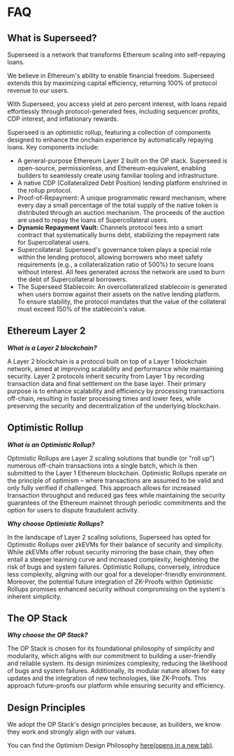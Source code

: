 # FAQ

## What is Superseed?

Superseed is a network that transforms Ethereum scaling into self-repaying loans.

We believe in Ethereum's ability to enable financial freedom. Superseed extends this by maximizing capital efficiency, returning 100% of protocol revenue to our users.

With Superseed, you access yield at zero percent interest, with loans repaid effortlessly through protocol-generated fees, including sequencer profits, CDP interest, and inflationary rewards.

Superseed is an optimistic rollup, featuring a collection of components designed to enhance the onchain experience by automatically repaying loans. Key components include:

- A general-purpose Ethereum Layer 2 built on the OP stack. Superseed is open-source, permissionless, and Ethereum-equivalent, enabling builders to seamlessly create using familiar tooling and infrastructure.
- A native CDP (Collateralized Debt Position) lending platform enshrined in the rollup protocol.
- Proof-of-Repayment: A unique programmatic reward mechanism, where every day a small percentage of the total supply of the native token is distributed through an auction mechanism. The proceeds of the auction are used to repay the loans of Supercollateral users.
- **Dynamic Repayment Vault:** Channels protocol fees into a smart contract that systematically burns debt, stabilizing the repayment rate for Supercollateral users.
- Supercollateral: Superseed's governance token plays a special role within the lending protocol, allowing borrowers who meet safety requirements (e.g., a collateralization ratio of 500%) to secure loans without interest. All fees generated across the network are used to burn the debt of Supercollateral borrowers.
- The Superseed Stablecoin: An overcollateralized stablecoin is generated when users borrow against their assets on the native lending platform. To ensure stability, the protocol mandates that the value of the collateral must exceed 150% of the stablecoin's value.

## Ethereum Layer 2

**_What is a Layer 2 blockchain?_**

A Layer 2 blockchain is a protocol built on top of a Layer 1 blockchain network, aimed at improving scalability and performance while maintaining security. Layer 2 protocols inherit security from Layer 1 by recording transaction data and final settlement on the base layer. Their primary purpose is to enhance scalability and efficiency by processing transactions off-chain, resulting in faster processing times and lower fees, while preserving the security and decentralization of the underlying blockchain.

## Optimistic Rollup

**_What is an Optimistic Rollup?_**

Optimistic Rollups are Layer 2 scaling solutions that bundle (or "roll up") numerous off-chain transactions into a single batch, which is then submitted to the Layer 1 Ethereum blockchain. Optimistic Rollups operate on the principle of optimism – where transactions are assumed to be valid and only fully verified if challenged. This approach allows for increased transaction throughput and reduced gas fees while maintaining the security guarantees of the Ethereum mainnet through periodic commitments and the option for users to dispute fraudulent activity.

**_Why choose Optimistic Rollups?_**

In the landscape of Layer 2 scaling solutions, Superseed has opted for Optimistic Rollups over zkEVMs for their balance of security and simplicity. While zkEVMs offer robust security mirroring the base chain, they often entail a steeper learning curve and increased complexity, heightening the risk of bugs and system failures. Optimistic Rollups, conversely, introduce less complexity, aligning with our goal for a developer-friendly environment. Moreover, the potential future integration of ZK-Proofs within Optimistic Rollups promises enhanced security without compromising on the system's inherent simplicity.

## The OP Stack

**_Why choose the OP Stack?_**

The OP Stack is chosen for its foundational philosophy of simplicity and modularity, which aligns with our commitment to building a user-friendly and reliable system. Its design minimizes complexity, reducing the likelihood of bugs and system failures. Additionally, its modular nature allows for easy updates and the integration of new technologies, like ZK-Proofs. 
This approach future-proofs our platform while ensuring security and efficiency.

## Design Principles

We adopt the OP Stack's design principles because, as builders, we know they work and strongly align with our values.

You can find the Optimism Design Philosophy [here(opens in a new tab)](https://community.optimism.io/docs/protocol/1-design-philosophy/).
